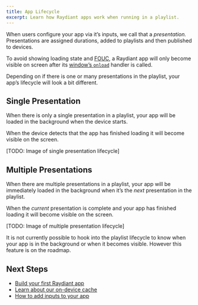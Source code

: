 ```yaml
---
title: App Lifecycle
excerpt: Learn how Raydiant apps work when running in a playlist.
---
```


When users configure your app via it’s inputs, we call that a _presentation._ Presentations are assigned durations, added to playlists and then published to devices.

To avoid showing loading state and [FOUC](https://en.wikipedia.org/wiki/Flash_of_unstyled_content), a Raydiant app will only become visible on screen after its [window’s `onload`](https://developer.mozilla.org/en-US/docs/Web/API/GlobalEventHandlers/onload) handler is called.

Depending on if there is one or many presentations in the playlist, your app’s lifecycle will look a bit different.

## Single Presentation

When there is only a single presentation in a playlist, your app will be loaded in the background when the device starts.

When the device detects that the app has finished loading it will become visible on the screen.

[TODO: Image of single presentation lifecycle]

## Multiple Presentations

When there are multiple presentations in a playlist, your app will be immediately loaded in the background when it’s the _next_ presentation in the playlist.

When the _current_ presentation is complete and your app has finished loading it will become visible on the screen.

[TODO: Image of multiple presentation lifecycle]

<Callout>
  It is not currently possible to hook into the playlist lifecycle to know when
  your app is in the background or when it becomes visible. However this feature
  is on the roadmap.
</Callout>

## Next Steps

- [Build your first Raydiant app](/docs/get-started/build-an-app)
- [Learn about our on-device cache](/docs/get-started/offline-support)
- [How to add inputs to your app](/docs/inputs)
